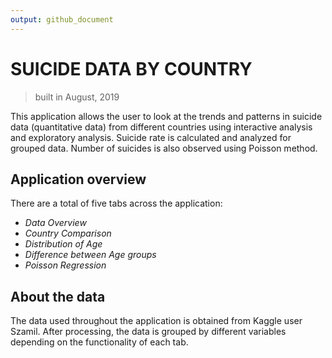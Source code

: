 ```yaml
---
output: github_document
---
```



# SUICIDE DATA BY COUNTRY

>built in August, 2019

This application allows the user to look at the trends and patterns in suicide data (quantitative data) from different countries using interactive analysis and exploratory analysis. Suicide rate is calculated and analyzed for grouped data. Number of suicides is also observed using Poisson method.


## Application overview

There are a total of five tabs across the application:

- *Data Overview*
- *Country Comparison*
- *Distribution of Age*
- *Difference between Age groups*
- *Poisson Regression*


## About the data

The data used throughout the application is obtained from Kaggle user Szamil. After processing, the data is grouped by different variables depending on the functionality of each tab. 








